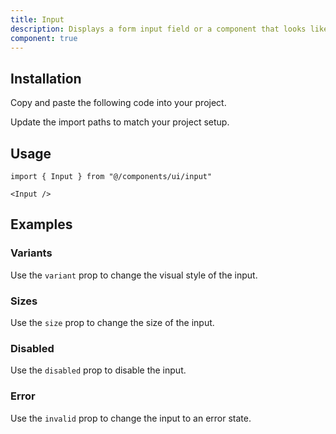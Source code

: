 ```yaml
---
title: Input
description: Displays a form input field or a component that looks like an input field.
component: true
---
```


<ComponentPreview
  name="input-default"
  className="[&_input]:max-w-xs"
  description="A form input component."
/>

## Installation

<Steps>

<Step>Copy and paste the following code into your project.</Step>

<ComponentSource name="input" title="components/ui/input.tsx" />

<Step>Update the import paths to match your project setup.</Step>

</Steps>

## Usage

```tsx
import { Input } from "@/components/ui/input"
```

```tsx
<Input />
```

## Examples

### Variants

Use the `variant` prop to change the visual style of the input.

<ComponentPreview name="input-variants" className="[&_input]:max-w-xs" />

### Sizes

Use the `size` prop to change the size of the input.

<ComponentPreview name="input-sizes" className="[&_input]:max-w-xs" />

### Disabled

Use the `disabled` prop to disable the input.

<ComponentPreview name="input-disabled" className="[&_input]:max-w-xs" />

### Error

Use the `invalid` prop to change the input to an error state.

<ComponentPreview name="input-error" className="[&_input]:max-w-xs" />
